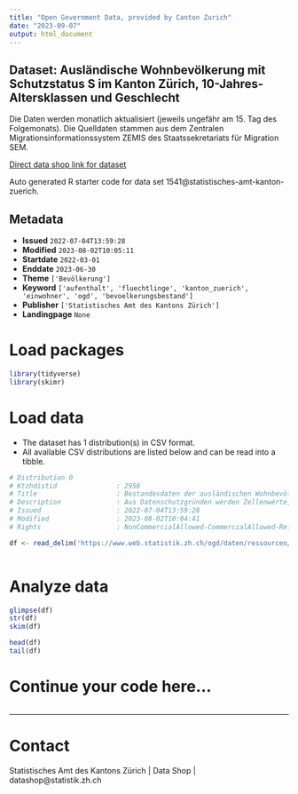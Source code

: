 ```yaml
---
title: "Open Government Data, provided by Canton Zurich"
date: "2023-09-07"
output: html_document
---
```


## Dataset: Ausländische Wohnbevölkerung mit Schutzstatus S im Kanton Zürich, 10-Jahres-Altersklassen und Geschlecht

Die Daten werden monatlich aktualisiert (jeweils ungefähr am 15. Tag des Folgemonats). Die Quelldaten stammen aus dem Zentralen Migrationsinformationssystem ZEMIS des Staatssekretariats für Migration SEM.

[Direct data shop link for dataset](https://www.zh.ch/de/politik-staat/opendata.zhweb-noredirect.zhweb-cache.html#/datasets/1541@statistisches-amt-kanton-zuerich)

Auto generated R starter code for data set 1541@statistisches-amt-kanton-zuerich.

## Metadata

- **Issued** `2022-07-04T13:59:28`
- **Modified** `2023-08-02T10:05:11`
- **Startdate** `2022-03-01`
- **Enddate** `2023-06-30`
- **Theme** `['Bevölkerung']`
- **Keyword** `['aufenthalt', 'fluechtlinge', 'kanton_zuerich', 'einwohner', 'ogd', 'bevoelkerungsbestand']`
- **Publisher** `['Statistisches Amt des Kantons Zürich']`
- **Landingpage** `None`


# Load packages

```r

library(tidyverse)
library(skimr)

```

# Load data

-   The dataset has 1 distribution(s) in CSV format.
-   All available CSV distributions are listed below and can be read into a tibble.

```r

# Distribution 0
# Ktzhdistid               : 2958
# Title                    : Bestandesdaten der ausländischen Wohnbevölkerung im Kanton Zürich mit Aufenthaltsstatus 'Schutzbedürftige'
# Description              : Aus Datenschutzgründen werden Zellenwerte, in deren Berechnung Merkmale mit weniger als drei Fällen eingehen, als '-' angegeben.
# Issued                   : 2022-07-04T13:59:28
# Modified                 : 2023-08-02T10:04:41
# Rights                   : NonCommercialAllowed-CommercialAllowed-ReferenceRequired

df <- read_delim('https://www.web.statistik.zh.ch/ogd/daten/ressourcen/KTZH_00001541_00002958.csv')



```

# Analyze data

```r

glimpse(df)
str(df)
skim(df)

head(df)
tail(df)

```

# Continue your code here...

```r

```

------------------------------------------------------------------------

# Contact

Statistisches Amt des Kantons Zürich | Data Shop | datashop@statistik.zh.ch
